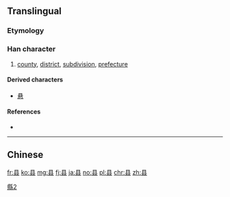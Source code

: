 {{also|縣|県}}
==Translingual==
{{ja-forms|[[県]]|县|[[縣]]}}

===Etymology===
{{Han simp|縣}}

===Han character===
{{Han char|rn=28|rad=厶|as=05|sn=7|four=|canj=BMI|ids=⿱且厶}}

# [[county]], [[district]], [[subdivision]], [[prefecture]]

====Derived characters====
* [[悬]]

====References====
* {{Han ref|kx=0164.161|hdz=10386.090|uh=53BF|ud=21439}}

----

==Chinese==
{{zh-see|縣}}

[[Category:CJKV characters simplified differently in Japan and China|縣2]]

[[fr:县]]
[[ko:县]]
[[mg:县]]
[[fj:县]]
[[ja:县]]
[[no:县]]
[[pl:县]]
[[chr:县]]
[[zh:县]]
